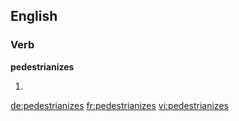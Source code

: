 ==English==

===Verb===
'''pedestrianizes'''

# {{third-person singular of|[[pedestrianize]]}}

[[de:pedestrianizes]]
[[fr:pedestrianizes]]
[[vi:pedestrianizes]]